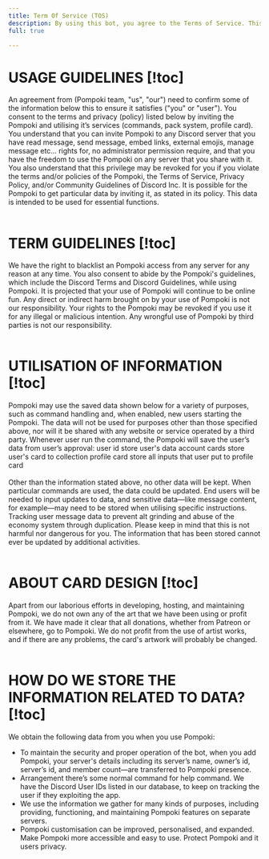 ```yaml
---
title: Term Of Service (TOS)
description: By using this bot, you agree to the Terms of Service. This bot may store basic data such as user and server IDs to provide its features. No sensitive or personal information is collected. Use of this bot must comply with Discord’s Terms of Service and Community Guidelines.
full: true

---
```


# <span className='font-1'> USAGE GUIDELINES </span> [!toc]
An agreement from (Pompoki team, "us", "our") need to confirm some of the information below this to ensure it satisfies ("you" or "user").
You consent to the terms and privacy (policy) listed below by inviting the Pompoki and utilising it’s services (commands, pack system, profile card).
You understand that you can invite Pompoki to any Discord server that you have read message, send message, embed links, external emojis, manage message etc… rights for, no administrator permission require, and that you have the freedom to use the Pompoki on any server that you share with it.
You also understand that this privilege may be revoked for you if you violate the terms and/or policies of the Pompoki, the Terms of Service, Privacy Policy, and/or Community Guidelines of Discord Inc.
It is possible for the Pompoki to get particular data by inviting it, as stated in its policy. This data is intended to be used for essential functions.
<br></br>
# <span className='font-1'>  TERM GUIDELINES </span> [!toc] 
We have the right to blacklist an Pompoki access from any server for any reason at any time.
You also consent to abide by the Pompoki's guidelines, which include the Discord Terms and Discord Guidelines, while using Pompoki.
It is projected that your use of Pompoki will continue to be online fun.
Any direct or indirect harm brought on by your use of Pompoki is not our responsibility.
Your rights to the Pompoki may be revoked if you use it for any illegal or malicious intention.
Any wrongful use of Pompoki by third parties is not our responsibility.
<br></br>
# <span className='font-1'> UTILISATION OF INFORMATION </span> [!toc]
Pompoki may use the saved data shown below for a variety of purposes, such as command handling and, when enabled, new users starting the Pompoki.
The data will not be used for purposes other than those specified above, nor will it be shared with any website or service operated by a third party.
Whenever user run the command, the Pompoki will save the user’s data from user’s approval:
user id	store user's data account
cards	store user's card to collection
profile card	store all inputs that user put to profile card
<br></br>
Other than the information stated above, no other data will be kept.
When particular commands are used, the data could be updated.
End users will be needed to input updates to data, and sensitive data—like message content, for example—may need to be stored when utilising specific instructions.
Tracking user message data to prevent alt grinding and abuse of the economy system through duplication. Please keep in mind that this is not harmful nor dangerous for you.
The information that has been stored cannot ever be updated by additional activities.
<br></br>
# <span className='font-1'> ABOUT CARD DESIGN </span> [!toc]
Apart from our laborious efforts in developing, hosting, and maintaining Pompoki, we do not own any of the art that we have been using or profit from it. We have made it clear that all donations, whether from Patreon or elsewhere, go to Pompoki.
We do not profit from the use of artist works, and if there are any problems, the card's artwork will probably be changed.
<br></br>
# <span className='font-1'> HOW DO WE STORE THE INFORMATION RELATED TO DATA? </span> [!toc]
We obtain the following data from you when you use Pompoki:
- To maintain the security and proper operation of the bot, when you add Pompoki, your server's details including its server’s name, owner’s id, server’s id, and member count—are transferred to Pompoki presence.
- Arrangement there’s some normal command for help command. We have the Discord User IDs listed in our database, to keep on tracking the user if they exploiting the app.
- We use the information we gather for many kinds of purposes, including providing, functioning, and maintaining Pompoki features on separate servers.
- Pompoki customisation can be improved, personalised, and expanded. Make Pompoki more accessible and easy to use. Protect Pompoki and it users privacy.